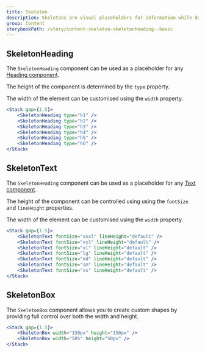 ```yaml
---
title: Skeleton
description: Skeletons are visual placeholders for information while data is still loading.
group: Content
storybookPath: /story/content-skeleton-skeletonheading--basic
---
```


## SkeletonHeading

The `SkeletonHeading` component can be used as a placeholder for any [Heading component](/packages/content/heading).

The height of the component is determined by the `type` property.

The width of the element can be customised using the `width` property.

```jsx live
<Stack gap={1.5}>
	<SkeletonHeading type="h1" />
	<SkeletonHeading type="h2" />
	<SkeletonHeading type="h3" />
	<SkeletonHeading type="h4" />
	<SkeletonHeading type="h5" />
	<SkeletonHeading type="h6" />
</Stack>
```

## SkeletonText

The `SkeletonHeading` component can be used as a placeholder for any [Text component](/packages/foundations/text).

The height of the component can be controlled using using the `fontSize` and `lineHeight` properties.

The width of the element can be customised using the `width` property.

```jsx live
<Stack gap={1.5}>
	<SkeletonText fontSize="xxxl" lineHeight="default" />
	<SkeletonText fontSize="xxl" lineHeight="default" />
	<SkeletonText fontSize="xl" lineHeight="default" />
	<SkeletonText fontSize="lg" lineHeight="default" />
	<SkeletonText fontSize="md" lineHeight="default" />
	<SkeletonText fontSize="sm" lineHeight="default" />
	<SkeletonText fontSize="xs" lineHeight="default" />
</Stack>
```

## SkeletonBox

The `SkeletonBox` component allows you to create custom shapes by providing full control over both the width and height.

```jsx live
<Stack gap={1.5}>
	<SkeletonBox width="150px" height="150px" />
	<SkeletonBox width="50%" height="50px" />
</Stack>
```
